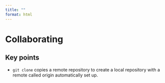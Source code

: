```yaml
---
title: ""
format: html
---
```


# Collaborating

::: {.callout-note appearance="simple"}
# Key points
- `git clone` copies a remote repository to create a local repository with a remote called origin automatically set up.
:::

